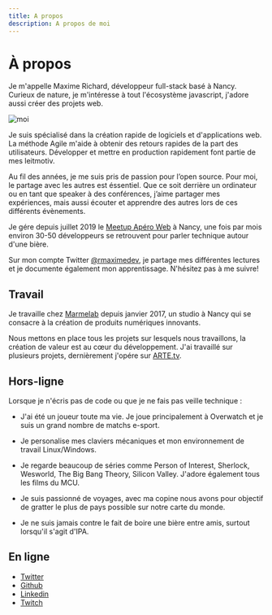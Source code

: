 ```yaml
---
title: A propos
description: A propos de moi
---
```


# À propos

Je m'appelle Maxime Richard, développeur full-stack basé à Nancy. Curieux de nature, je m'intéresse à tout l'écosystème javascript, j'adore aussi créer des projets web.

![moi](../images/large.png)

Je suis spécialisé dans la création rapide de logiciels et d'applications web. La méthode Agile m'aide à obtenir des retours rapides de la part des utilisateurs. Développer et mettre en production rapidement font partie de mes leitmotiv.

Au fil des années, je me suis pris de passion pour l’open source. Pour moi, le partage avec les autres est éssentiel. Que ce soit derrière un ordinateur ou en tant que speaker à des conférences, j’aime partager mes expériences, mais aussi écouter et apprendre des autres lors de ces différents évènements.

Je gére depuis juillet 2019 le [Meetup Apéro Web](https://twitter.com/AperoWebNancy) à Nancy, une fois par mois environ 30-50 développeurs se retrouvent pour parler technique autour d'une bière.

Sur mon compte Twitter [@rmaximedev](https://twitter.com/rmaximedev), je partage mes différentes lectures et je documente également mon apprentissage. N'hésitez pas à me suivre!

<!-- Pour tous les fans de setup ou encore de gadgets, j'ai créé une page spéciale rien que pour vous, suivez-moi par [ici](/setup)👩🏻&zwj;💻 -->

## Travail

Je travaille chez [Marmelab](https://marmelab.com/en/) depuis janvier 2017, un studio à Nancy qui se consacre à la création de produits numériques innovants.

Nous mettons en place tous les projets sur lesquels nous travaillons, la création de valeur est au cœur du développement. J'ai travaillé sur plusieurs projets, dernièrement j'opére sur [ARTE.tv](https://www.arte.tv/).

## Hors-ligne

Lorsque je n'écris pas de code ou que je ne fais pas veille technique :

-   J'ai été un joueur toute ma vie. Je joue principalement à Overwatch et je suis un grand nombre de matchs e-sport.

-   Je personalise mes claviers mécaniques et mon environnement de travail Linux/Windows.

-   Je regarde beaucoup de séries comme Person of Interest, Sherlock, Wesworld, The Big Bang Theory, Silicon Valley. J'adore également tous les films du MCU.

-   Je suis passionné de voyages, avec ma copine nous avons pour objectif de gratter le plus de pays possible sur notre carte du monde.

-   Je ne suis jamais contre le fait de boire une bière entre amis, surtout lorsqu'il s'agit d'IPA.

## En ligne

-   [Twitter](https://twitter.com/rmaximedev)
-   [Github](https://github.com/zyhou/)
-   [Linkedin](https://www.linkedin.com/in/maximerichard9/)
-   [Twitch](https://www.twitch.tv/zyhou)
